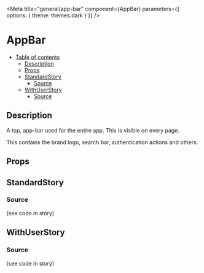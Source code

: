 
<Meta
	title="general/app-bar"
	component={AppBar}
	parameters={{
		options: {
			theme: themes.dark
		}
	}}
/>

# AppBar

- [Table of contents](#appbar)
  * [Description](#description)
  * [Props](#props)
  * [StandardStory](#standardstory)
    + [Source](#source)
  * [WithUserStory](#withuserstory)
    + [Source](#source-1)

## Description
A top, app-bar used for the entire app. This is visible on every page.

This contains the brand logo, search bar, authentication actions and others.

## Props
<Props of={AppBar} />

## StandardStory
<Preview>
	<Story name="standard">
		<AppBar title="Title goes here" user={null} />
	</Story>
</Preview>

### Source
(see code in story)

## WithUserStory
<Preview>
	<Story name="with-user">
		<AppBar
			title="Title goes here"
			user={{
				id: "",
				email: "",
				emailVerified: false,
				username: ""
			}}
		/>
	</Story>
</Preview>

### Source
(see code in story)
